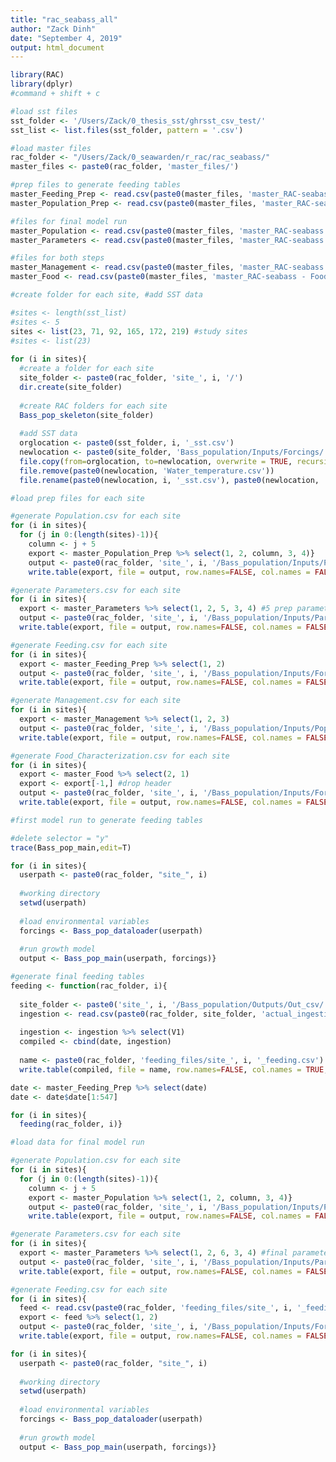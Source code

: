 ```yaml
---
title: "rac_seabass_all"
author: "Zack Dinh"
date: "September 4, 2019"
output: html_document
---
```


```r
library(RAC)
library(dplyr)
#command + shift + c

#load sst files
sst_folder <- '/Users/Zack/0_thesis_sst/ghrsst_csv_test/'
sst_list <- list.files(sst_folder, pattern = '.csv')

#load master files
rac_folder <- "/Users/Zack/0_seawarden/r_rac/rac_seabass/"
master_files <- paste0(rac_folder, 'master_files/')

#prep files to generate feeding tables
master_Feeding_Prep <- read.csv(paste0(master_files, 'master_RAC-seabass - Feeding_Prep.csv'), header=TRUE, sep=",")
master_Population_Prep <- read.csv(paste0(master_files, 'master_RAC-seabass - Population_Prep.csv'), header=FALSE, sep=",")

#files for final model run
master_Population <- read.csv(paste0(master_files, 'master_RAC-seabass - Population.csv'), header=FALSE, sep=",")
master_Parameters <- read.csv(paste0(master_files, 'master_RAC-seabass - Parameters.csv'), header=FALSE, sep=",")

#files for both steps
master_Management <- read.csv(paste0(master_files, 'master_RAC-seabass - Management.csv'), header=FALSE, sep=",")
master_Food <- read.csv(paste0(master_files, 'master_RAC-seabass - Food_Characterization.csv'), header=FALSE, sep=",")
```

```r
#create folder for each site, #add SST data

#sites <- length(sst_list)
#sites <- 5
sites <- list(23, 71, 92, 165, 172, 219) #study sites
#sites <- list(23)
 
for (i in sites){
  #create a folder for each site
  site_folder <- paste0(rac_folder, 'site_', i, '/')  
  dir.create(site_folder) 
  
  #create RAC folders for each site
  Bass_pop_skeleton(site_folder) 
  
  #add SST data
  orglocation <- paste0(sst_folder, i, '_sst.csv')
  newlocation <- paste0(site_folder, 'Bass_population/Inputs/Forcings/')
  file.copy(from=orglocation, to=newlocation, overwrite = TRUE, recursive = FALSE, copy.mode = TRUE)
  file.remove(paste0(newlocation, 'Water_temperature.csv'))
  file.rename(paste0(newlocation, i, '_sst.csv'), paste0(newlocation, 'Water_temperature.csv'))}
```

```r
#load prep files for each site

#generate Population.csv for each site
for (i in sites){
  for (j in 0:(length(sites)-1)){
    column <- j + 5
    export <- master_Population_Prep %>% select(1, 2, column, 3, 4)}
    output <- paste0(rac_folder, 'site_', i, '/Bass_population/Inputs/Parameters/Population.csv')
    write.table(export, file = output, row.names=FALSE, col.names = FALSE, sep=",")}

#generate Parameters.csv for each site 
for (i in sites){
  export <- master_Parameters %>% select(1, 2, 5, 3, 4) #5 prep parameters
  output <- paste0(rac_folder, 'site_', i, '/Bass_population/Inputs/Parameters/Parameters.csv')
  write.table(export, file = output, row.names=FALSE, col.names = FALSE, sep=",")}

#generate Feeding.csv for each site
for (i in sites){
  export <- master_Feeding_Prep %>% select(1, 2)
  output <- paste0(rac_folder, 'site_', i, '/Bass_population/Inputs/Forcings/Feeding.csv')
  write.table(export, file = output, row.names=FALSE, col.names = FALSE, sep=",")}

#generate Management.csv for each site 
for (i in sites){
  export <- master_Management %>% select(1, 2, 3)
  output <- paste0(rac_folder, 'site_', i, '/Bass_population/Inputs/Population_management/Management.csv')
  write.table(export, file = output, row.names=FALSE, col.names = FALSE, sep=",")}

#generate Food_Characterization.csv for each site 
for (i in sites){
  export <- master_Food %>% select(2, 1)
  export <- export[-1,] #drop header
  output <- paste0(rac_folder, 'site_', i, '/Bass_population/Inputs/Forcings/Food_Characterization.csv')
  write.table(export, file = output, row.names=FALSE, col.names = FALSE, sep=",")}
```

```r
#first model run to generate feeding tables

#delete selector = "y"
trace(Bass_pop_main,edit=T)

for (i in sites){
  userpath <- paste0(rac_folder, "site_", i)
  
  #working directory
  setwd(userpath) 
  
  #load environmental variables
  forcings <- Bass_pop_dataloader(userpath) 
 
  #run growth model
  output <- Bass_pop_main(userpath, forcings)}
```

```r
#generate final feeding tables
feeding <- function(rac_folder, i){
  
  site_folder <- paste0('site_', i, '/Bass_population/Outputs/Out_csv/') 
  ingestion <- read.csv(paste0(rac_folder, site_folder, 'actual_ingestion.csv'), header=TRUE, sep=",")
  
  ingestion <- ingestion %>% select(V1)
  compiled <- cbind(date, ingestion)
  
  name <- paste0(rac_folder, 'feeding_files/site_', i, '_feeding.csv')
  write.table(compiled, file = name, row.names=FALSE, col.names = TRUE, sep=",")}

date <- master_Feeding_Prep %>% select(date)
date <- date$date[1:547]

for (i in sites){
  feeding(rac_folder, i)}
```

```r
#load data for final model run

#generate Population.csv for each site
for (i in sites){
  for (j in 0:(length(sites)-1)){
    column <- j + 5
    export <- master_Population %>% select(1, 2, column, 3, 4)}
    output <- paste0(rac_folder, 'site_', i, '/Bass_population/Inputs/Parameters/Population.csv')
    write.table(export, file = output, row.names=FALSE, col.names = FALSE, sep=",")}

#generate Parameters.csv for each site 
for (i in sites){
  export <- master_Parameters %>% select(1, 2, 6, 3, 4) #final parameters
  output <- paste0(rac_folder, 'site_', i, '/Bass_population/Inputs/Parameters/Parameters.csv')
  write.table(export, file = output, row.names=FALSE, col.names = FALSE, sep=",")}

#generate Feeding.csv for each site
for (i in sites){
  feed <- read.csv(paste0(rac_folder, 'feeding_files/site_', i, '_feeding.csv'))
  export <- feed %>% select(1, 2)
  output <- paste0(rac_folder, 'site_', i, '/Bass_population/Inputs/Forcings/Feeding.csv')
  write.table(export, file = output, row.names=FALSE, col.names = FALSE, sep=",")}
```

```r
for (i in sites){
  userpath <- paste0(rac_folder, "site_", i)
  
  #working directory
  setwd(userpath) 
  
  #load environmental variables
  forcings <- Bass_pop_dataloader(userpath) 
 
  #run growth model
  output <- Bass_pop_main(userpath, forcings)}
```
